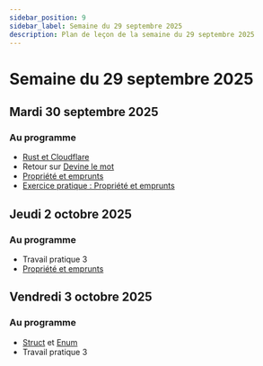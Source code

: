 ```yaml
---
sidebar_position: 9
sidebar_label: Semaine du 29 septembre 2025
description: Plan de leçon de la semaine du 29 septembre 2025
---
```


# Semaine du 29 septembre 2025

## Mardi 30 septembre 2025

### Au programme

- [Rust et Cloudflare](https://blog.cloudflare.com/20-percent-internet-upgrade/)
- Retour sur [Devine le mot](../notes_de_cours/rust/devine_le_mot.mdx)
- [Propriété et emprunts](https://doc.rust-lang.org/book/ch04-00-understanding-ownership.html)
- [Exercice pratique : Propriété et emprunts](../notes_de_cours/rust/ownership_1.mdx)

## Jeudi 2 octobre 2025

### Au programme

- Travail pratique 3
- [Propriété et emprunts](https://doc.rust-lang.org/book/ch04-00-understanding-ownership.html)

## Vendredi 3 octobre 2025

### Au programme

- [Struct](https://doc.rust-lang.org/stable/book/ch05-00-structs.html) et [Enum](https://doc.rust-lang.org/stable/book/ch06-00-enums.html)
- Travail pratique 3
